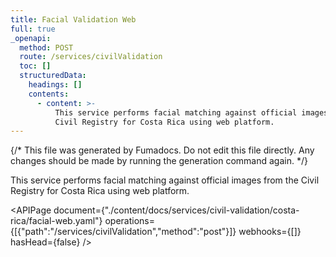 ```yaml
---
title: Facial Validation Web
full: true
_openapi:
  method: POST
  route: /services/civilValidation
  toc: []
  structuredData:
    headings: []
    contents:
      - content: >-
          This service performs facial matching against official images from the
          Civil Registry for Costa Rica using web platform.
---
```


{/* This file was generated by Fumadocs. Do not edit this file directly. Any changes should be made by running the generation command again. */}

This service performs facial matching against official images from the Civil Registry for Costa Rica using web platform.

<APIPage document={"./content/docs/services/civil-validation/costa-rica/facial-web.yaml"} operations={[{"path":"/services/civilValidation","method":"post"}]} webhooks={[]} hasHead={false} />